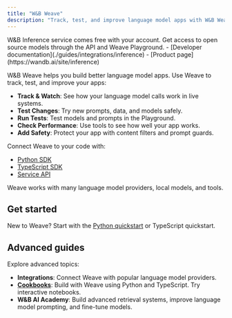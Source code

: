 ```yaml
---
title: "W&B Weave"
description: "Track, test, and improve language model apps with W&B Weave"
---
```


<Info>
W&B Inference service comes free with your account. Get access to open source models through the API and Weave Playground.
- [Developer documentation](./guides/integrations/inference)
- [Product page](https://wandb.ai/site/inference)
</Info>

W&B Weave helps you build better language model apps. Use Weave to track, test, and improve your apps:

- **Track & Watch**: See how your language model calls work in live systems.
- **Test Changes**: Try new prompts, data, and models safely.
- **Run Tests**: Test models and prompts in the Playground.
- **Check Performance**: Use tools to see how well your app works.
- **Add Safety**: Protect your app with content filters and prompt guards.

Connect Weave to your code with:
- [Python SDK](./reference/python-sdk/weave/index)
- [TypeScript SDK](./reference/typescript-sdk/weave/README)
- [Service API](./reference/service-api/index)

Weave works with many language model providers, local models, and tools.

## Get started

New to Weave? Start with the [Python quickstart](./quickstart) or TypeScript quickstart.

## Advanced guides

Explore advanced topics:

- **Integrations**: Connect Weave with popular language model providers.
- **[Cookbooks](/cookbooks/Intro_to_Weave_Hello_Trace)**: Build with Weave using Python and TypeScript. Try interactive notebooks.
- **W&B AI Academy**: Build advanced retrieval systems, improve language model prompting, and fine-tune models.
